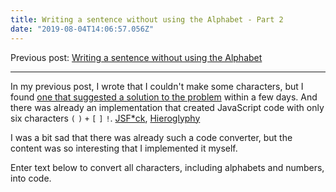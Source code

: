 ```yaml
---
title: Writing a sentence without using the Alphabet - Part 2
date: "2019-08-04T14:06:57.056Z"
---
```



Previous post: [Writing a sentence without using the Alphabet](/writing-a-sentence-without-using-the-alphabet/)

---

In my previous post, I wrote that I couldn't make some characters, but I found [one that suggested a solution to the problem](http://patriciopalladino.com/blog/2012/08/09/non-alphanumeric-javascript.html) within a few days. And there was already an implementation that created JavaScript code with only six characters `(` `)` `+` `[` `]` `!`. [JSF*ck](http://www.jsfuck.com/), [Hieroglyphy](http://patriciopalladino.com/files/hieroglyphy/)

I was a bit sad that there was already such a code converter, but the content was so interesting that I implemented it myself.

Enter text below to convert all characters, including alphabets and numbers, into code.

<GeneratorV2 lang='en' />
